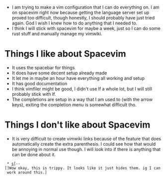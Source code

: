* I am trying to make a vim configuration that I can do everything on. I am on spacevim right now because getting the language server set up proved too difficult, though honestly, I should probably have just tried again. God I wish I knew how to do anything that I needed to.
* I think I will stick with spacevim for maybe a week, just so I can do some rust stuff and manually manage my vimwiki.

= Things I like about Spacevim =
* It uses the spacebar for things
* It does have some decent setup already made
* It let me in maybe an hour have everything all working and setup
* It has good documentation
* I think vimfiler might be good, I didn't use lf a whole lot, but I will still probably stick with lf.
* The completions are setup in a way that I am used to (with the arrow keys), exiting the completion menu is somewhat difficult tho.

= Things I don't like about Spacevim =
* It is very difficult to create vimwiki links because of the feature that does automatically create the extra parenthesis. I could see how that would be annoying in normal use though. I will look into if there is anything that can be done about it.
  * [[s]][--[]Wow okay, this is trippy. It looks like it just hides them. ig I can work around this.]
